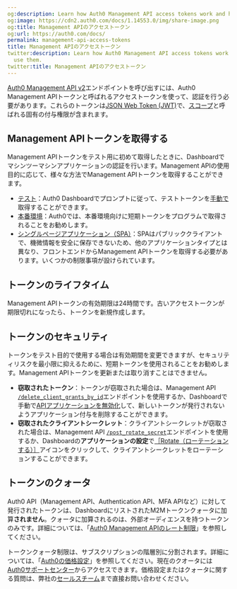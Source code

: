 ```yaml
---
og:description: Learn how Auth0 Management API access tokens work and how to use them.
og:image: https://cdn2.auth0.com/docs/1.14553.0/img/share-image.png
og:title: Management APIのアクセストークン
og:url: https://auth0.com/docs/
permalink: management-api-access-tokens
title: Management APIのアクセストークン
twitter:description: Learn how Auth0 Management API access tokens work and how to
  use them.
twitter:title: Management APIのアクセストークン
---
```


[Auth0 Management API v2](/api/management/v2)エンドポイントを呼び出すには、Auth0 Management APIトークンと呼ばれるアクセストークンを使って、認証を行う必要があります。これらのトークンは[JSON Web Token (JWT)](/security/tokens/json-web-tokens)で、[スコープ](/apis/scopes/api-scopes)と呼ばれる固有の付与権限が含まれます。

## Management APIトークンを取得する

Management APIトークンをテスト用に初めて取得したときに、Dashboardでマシンツーマシンアプリケーションの認証を行います。Management APIの使用目的に応じて、様々な方法でManagement APIトークンを取得することができます。

* [テスト](/security/tokens/access-tokens/management-api-access-tokens/get-management-api-access-tokens-for-testing)：Auth0 Dashboardでプロンプトに従って、テストトークンを[手動で](%24%7Bmanage_url%7D/#/apis/management/explorer)取得することができます。
* [本番環境](/security/tokens/access-tokens/management-api-access-tokens/get-management-api-access-tokens-for-production)：Auth0では、本番環境向けに短期トークンをプログラムで取得されることをお勧めします。
* [シングルページアプリケーション（SPA）](/security/tokens/access-tokens/management-api-access-tokens/get-management-api-tokens-for-single-page-applications)：SPAはパブリッククライアントで、機微情報を安全に保存できないため、他のアプリケーションタイプとは異なり、フロントエンドからManagement APIトークンを取得する必要があります。いくつかの制限事項が設けられています。

## トークンのライフタイム

Management APIトークンの有効期限は24時間です。古いアクセストークンが期限切れになったら、トークンを新規作成します。

## トークンのセキュリティ

トークンをテスト目的で使用する場合は有効期間を変更できますが、セキュリティリスクを最小限に抑えるために、短期トークンを使用されることをお勧めします。Management APIトークンを更新または取り消すことはできません。

* **窃取されたトークン**：トークンが窃取された場合は、Management API [`/delete_client_grants_by_id`](/api/management/v2#!/Client_Grants/delete_client_grants_by_id)エンドポイントを使用するか、Dashboardで手動で[APIアプリケーションを無効化](%24%7Bmanage_url%7D/#/apis/management/authorized-applications)して、新しいトークンが発行されないようアプリケーション付与を削除することができます。
* **窃取されたクライアントシークレット**：クライアントシークレットが窃取された場合は、Management API [`/post_rotate_secret`](/api/management/v2#!/Clients/post_rotate_secret)エンドポイントを使用するか、Dashboardの**アプリケーションの設定**で[［Rotate（ローテーションする）］](%24%7Bmanage_url%7D/#/applications/%24%7Baccount.clientId%7D/settings)アイコンをクリックして、クライアントシークレットをローテーションすることができます。

## トークンのクォータ

Auth0 API（Management API、Authentication API、MFA APIなど）に対して発行されたトークンは、DashboardにリストされたM2Mトークンクォータに加算**されません**。クォータに加算されるのは、外部オーディエンスを持つトークンのみです。詳細については、「[Auth0 Management APIのレート制限](/support/policies/rate-limit-policy/management-api-endpoint-rate-limits)」を参照してください。

トークンクォータ制限は、サブスクリプションの階層別に分割されます。詳細については、「[Auth0の価格設定](https://auth0.com/pricing/)」を参照してください。現在のクオータには[Auth0サポートセンター](https://support.auth0.com/reports/quota)からアクセスできます。価格設定またはクォータに関する質問は、弊社の[セールスチーム](https://auth0.com/contact-us)まで直接お問い合わせください。